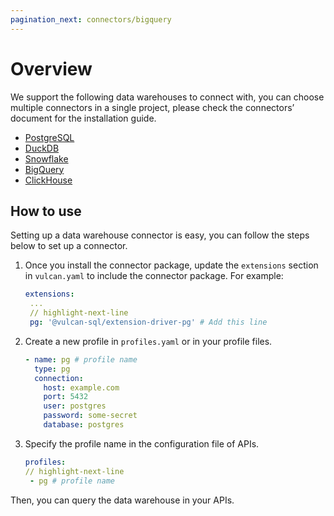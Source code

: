 ```yaml
---
pagination_next: connectors/bigquery
---
```


# Overview

We support the following data warehouses to connect with, you can choose multiple connectors in a single project, please check the connectors’ document for the installation guide.

- [PostgreSQL](./postgresql)
- [DuckDB](./duckdb)
- [Snowflake](./snowflake)
- [BigQuery](./bigquery)
- [ClickHouse](./clickhouse)

## How to use

Setting up a data warehouse connector is easy, you can follow the steps below to set up a connector.

1. Once you install the connector package, update the `extensions` section in `vulcan.yaml` to include the connector package. For example:

   ```yaml
   extensions:
    ...
    // highlight-next-line
    pg: '@vulcan-sql/extension-driver-pg' # Add this line
   ```

2. Create a new profile in `profiles.yaml` or in your profile files.

   ```yaml
   - name: pg # profile name
     type: pg
     connection:
       host: example.com
       port: 5432
       user: postgres
       password: some-secret
       database: postgres
   ```

3. Specify the profile name in the configuration file of APIs.

   ```yaml
   profiles:
   // highlight-next-line
    - pg # profile name
   ```

Then, you can query the data warehouse in your APIs.
